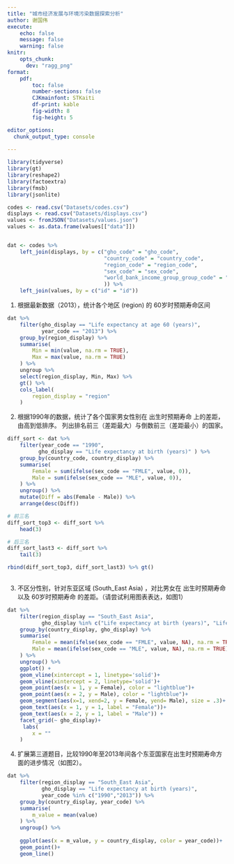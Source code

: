 ```yaml
---
title: "城市经济发展与环境污染数据探索分析"
author: 谢国伟
execute: 
    echo: false
    message: false
    warning: false
knitr:
    opts_chunk: 
      dev: "ragg_png"
format:
    pdf: 
        toc: false
        number-sections: false
        CJKmainfont: STKaiti
        df-print: kable
        fig-width: 8
        fig-height: 5

editor_options: 
  chunk_output_type: console
 
---
```






```r
library(tidyverse)
library(gt)
library(reshape2)
library(factoextra)
library(fmsb)
library(jsonlite)
```


```r
codes <- read.csv("Datasets/codes.csv")
displays <- read.csv("Datasets/displays.csv")
values <- fromJSON("Datasets/values.json")
values <- as.data.frame(values[["data"]])


dat <- codes %>% 
    left_join(displays, by = c("gho_code" = "gho_code",
                               "country_code" = "country_code",
                               "region_code" = "region_code",
                               "sex_code" = "sex_code",
                               "world_bank_income_group_group_code" = "world_bank_income_group_group_code"
                               )) %>%
    left_join(values, by = c("id" = "id"))
```

1. 根据最新数据（2013），统计各个地区 (region) 的 60岁时预期寿命区间 
```r
dat %>%
    filter(gho_display == "Life expectancy at age 60 (years)",
           year_code == "2013") %>% 
    group_by(region_display) %>% 
    summarise(
        Min = min(value, na.rm = TRUE),
        Max = max(value, na.rm = TRUE)
    ) %>% 
    ungroup %>% 
    select(region_display, Min, Max) %>% 
    gt() %>% 
    cols_label(
        region_display = "region"
    )
```

2. 根据1990年的数据，统计了各个国家男女性别在 出生时预期寿命 上的差距，由高到低排序。
列出排名前三（差距最大）与倒数前三（差距最小）的国家。
```r
diff_sort <- dat %>% 
    filter(year_code == "1990",
          gho_display == "Life expectancy at birth (years)" ) %>% 
    group_by(country_code, country_display) %>% 
    summarise(
        Female = sum(ifelse(sex_code == "FMLE", value, 0)),
        Male = sum(ifelse(sex_code == "MLE", value, 0)),
    ) %>% 
    ungroup() %>% 
    mutate(Diff = abs(Female - Male)) %>% 
    arrange(desc(Diff))

# 前三名
diff_sort_top3 <- diff_sort %>% 
    head(3)

# 后三名
diff_sort_last3 <- diff_sort %>% 
    tail(3)

rbind(diff_sort_top3, diff_sort_last3) %>% gt()
    
```

3. 不区分性别，针对东亚区域 (South_East Asia) ，对比男女在 出生时预期寿命 以及 60岁时预期寿命 的差距。（请尝试利用图表表达，如图1）
```r

dat %>% 
    filter(region_display == "South_East Asia",
           gho_display %in% c("Life expectancy at birth (years)", "Life expectancy at age 60 (years)")) %>% 
    group_by(country_display, gho_display) %>% 
    summarise(
        Female = mean(ifelse(sex_code == "FMLE", value, NA), na.rm = TRUE),
        Male = mean(ifelse(sex_code == "MLE", value, NA), na.rm = TRUE),
    ) %>% 
    ungroup() %>% 
    ggplot() +
    geom_vline(xintercept = 1, linetype='solid')+
    geom_vline(xintercept = 2, linetype='solid')+
    geom_point(aes(x = 1, y = Female), color = "lightblue")+
    geom_point(aes(x = 2, y = Male), color = "lightblue")+
    geom_segment(aes(x=1, xend=2, y = Female, yend= Male), size = .3)+
    geom_text(aes(x = 1, y = 1, label = "Female"))+
    geom_text(aes(x = 2, y = 1, label = "Male")) +
    facet_grid(~ gho_display)+
     labs(
        x = ""
    )

```

4. 扩展第三道题目，比较1990年至2013年间各个东亚国家在出生时预期寿命方面的进步情况（如图2）。
```r

dat %>% 
    filter(region_display == "South_East Asia",
           gho_display == "Life expectancy at birth (years)",
           year_code %in% c("1990","2013")) %>% 
    group_by(country_display, year_code) %>% 
    summarise(
        m_value = mean(value)
    ) %>% 
    ungroup() %>%
 
    ggplot(aes(x = m_value, y = country_display, color = year_code))+
    geom_point()+
    geom_line()
    


```





